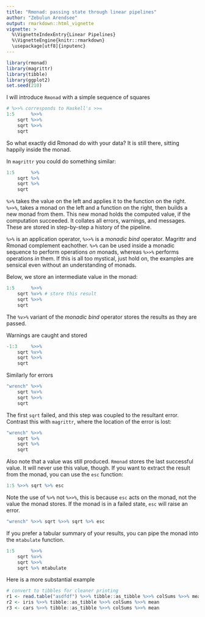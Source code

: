 ```yaml
---
title: "Rmonad: passing state through linear pipelines"
author: "Zebulun Arendsee"
output: rmarkdown::html_vignette
vignette: >
  %\VignetteIndexEntry{Linear Pipelines}
  %\VignetteEngine{knitr::rmarkdown}
  \usepackage[utf8]{inputenc}
---
```


```r
library(rmonad)
library(magrittr)
library(tibble)
library(ggplot2)
set.seed(210)
```


I will introduce `Rmonad` with a simple sequence of squares

```r
# %>>% corresponds to Haskell's >>=
1:5      %>>%
    sqrt %>>%
    sqrt %>>%
    sqrt
```

So what exactly did Rmonad do with your data? It is still there, sitting
happily inside the monad.

In `magrittr` you could do something similar:

```r
1:5      %>%
    sqrt %>%
    sqrt %>%
    sqrt
```

`%>%` takes the value on the left and applies it to the function on the right.
`%>>%`, takes a monad on the left and a function on the right, then builds a
new monad from them. This new monad holds the computed value, if the
computation succeeded. It collates all errors, warnings, and messages.  These
are stored in step-by-step a history of the pipeline.

`%>%` is an application operator, `%>>%` is a *monadic bind* operator. Magrittr
and Rmonad complement eachother. `%>%` can be used inside a monadic sequence to
perform operations *on* monads, whereas `%>>%` performs operations *in* them.
If this is all too mystical, just hold on, the examples are sensical even
without an understanding of monads.

Below, we store an intermediate value in the monad:

```r
1:5      %>>%
    sqrt %v>% # store this result
    sqrt %>>%
    sqrt
```

The `%v>%` variant of the *monadic bind* operator stores the results as they
are passed.

Warnings are caught and stored

```r
-1:3     %>>%
    sqrt %v>%
    sqrt %>>%
    sqrt
```

Similarly for errors

```r
"wrench" %>>%
    sqrt %v>%
    sqrt %>>%
    sqrt
```

The first `sqrt` failed, and this step was coupled to the resultant error.
Contrast this with `magrittr`, where the location of the error is lost:

```r
"wrench" %>>%
    sqrt %>%
    sqrt %>%
    sqrt
```

Also note that a value was still produced. `Rmonad` stores the last successful
value. It will never use this value, though. If you want to extract the result
from the monad, you can use the `esc` function:

```r
1:5 %>>% sqrt %>% esc
```

Note the use of `%>%` not `%>>%`, this is because `esc` acts on the monad, not
the value the monad stores. If the monad is in a failed state, `esc` will raise
an error.


```r
"wrench" %>>% sqrt %>>% sqrt %>% esc
```

If you prefer a tabular summary of your results, you can pipe the monad into
the `mtabulate` function.

```r
1:5      %>>%
    sqrt %v>%
    sqrt %>>%
    sqrt %>% mtabulate
```

Here is a more substantial example

```r
# convert to tibbles for cleaner printing
r1 <- read.table("asdfdf") %>>% tibble::as_tibble %>>% colSums %>>% mean
r2 <- iris %>>% tibble::as_tibble %>>% colSums %>>% mean
r3 <- cars %>>% tibble::as_tibble %>>% colSums %>>% mean
```
